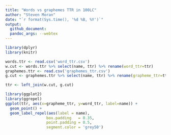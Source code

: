 ```yaml
---
title: "Words vs graphemes TTR in 100LC"
author: "Steven Moran"
date: "`r format(Sys.time(), '%d %B, %Y')`"
output:
  github_document:
  pandoc_args: --webtex
---
```


```r
library(dplyr)
library(knitr)
```

```r
words.ttr <- read.csv('word_ttr.csv')
w.cut <- words.ttr %>% select(name, ttr) %>% rename(word_ttr=ttr)
graphemes.ttr <- read.csv('graphemes_ttr.csv')
g.cut <- graphemes.ttr %>% select(name, ttr) %>% rename(grapheme_ttr=ttr)
```

```r
ttr <- left_join(w.cut, g.cut)
```

```r
library(ggplot2)
library(ggrepel)
ggplot(ttr, aes(x=grapheme_ttr, y=word_ttr, label=name)) + 
  geom_point() +
  geom_label_repel(aes(label = name),
                  box.padding   = 0.35, 
                  point.padding = 0.5,
                  segment.color = 'grey50')
```